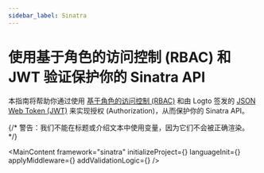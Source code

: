 ```yaml
---
sidebar_label: Sinatra
---
```




# 使用基于角色的访问控制 (RBAC) 和 JWT 验证保护你的 Sinatra API

本指南将帮助你通过使用 [基于角色的访问控制 (RBAC)](/authorization/role-based-access-control) 和由 Logto 签发的 [JSON Web Token (JWT)](https://auth.wiki/jwt) 来实现授权 (Authorization)，从而保护你的 Sinatra API。

{/* 警告：我们不能在标题或介绍文本中使用变量，因为它们不会被正确渲染。 */}

<MainContent
  framework="sinatra"
  initializeProject={<InitProject />}
  languageInit={<Init />}
  applyMiddleware={<ApplyMiddleware />}
  addValidationLogic={<AddValidationLogic framework="sinatra" />}
/>
